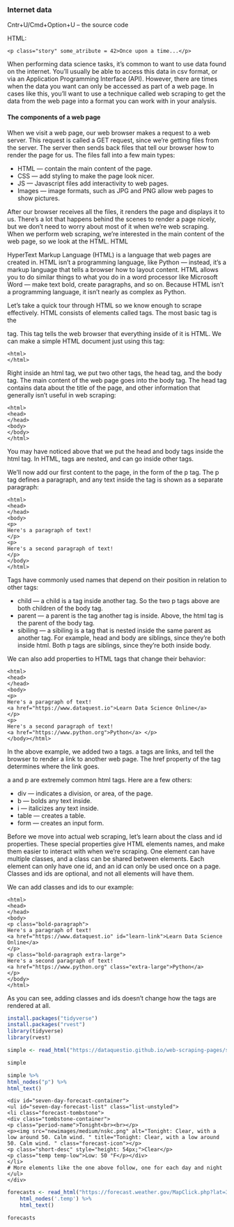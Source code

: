 ### Internet data

Cntr+U/Cmd+Option+U -- the source code

HTML:

```
<p class="story" some_atribute = 42>Once upon a time...</p>
```

When performing data science tasks, it's common to want to use data found on the internet. You'll usually be able to access this data in csv format, or via an Application Programming Interface (API). However, there are times when the data you want can only be accessed as part of a web page. In cases like this, you'll want to use a technique called web scraping to get the data from the web page into a format you can work with in your analysis.

#### The components of a web page

When we visit a web page, our web browser makes a request to a web server. This request is called a GET request, since we're getting files from the server. The server then sends back files that tell our browser how to render the page for us. The files fall into a few main types:

+ HTML — contain the main content of the page.
+ CSS — add styling to make the page look nicer.
+ JS — Javascript files add interactivity to web pages.
+ Images — image formats, such as JPG and PNG allow web pages to show pictures.

After our browser receives all the files, it renders the page and displays it to us. There's a lot that happens behind the scenes to render a page nicely, but we don't need to worry about most of it when we're web scraping. When we perform web scraping, we're interested in the main content of the web page, so we look at the HTML.
HTML

HyperText Markup Language (HTML) is a language that web pages are created in. HTML isn't a programming language, like Python — instead, it's a markup language that tells a browser how to layout content. HTML allows you to do similar things to what you do in a word processor like Microsoft Word — make text bold, create paragraphs, and so on. Because HTML isn't a programming language, it isn't nearly as complex as Python.

Let's take a quick tour through HTML so we know enough to scrape effectively. HTML consists of elements called tags. The most basic tag is the <html> tag. This tag tells the web browser that everything inside of it is HTML. We can make a simple HTML document just using this tag:

```
<html>
</html>
```

Right inside an html tag, we put two other tags, the head tag, and the body tag. The main content of the web page goes into the body tag. The head tag contains data about the title of the page, and other information that generally isn't useful in web scraping:

```
<html>
<head>
</head>
<body>
</body>
</html>
```

You may have noticed above that we put the head and body tags inside the html tag. In HTML, tags are nested, and can go inside other tags.

We'll now add our first content to the page, in the form of the p tag. The p tag defines a paragraph, and any text inside the tag is shown as a separate paragraph:

```
<html>
<head>
</head>
<body>
<p>
Here's a paragraph of text!
</p>
<p>
Here's a second paragraph of text!
</p>
</body>
</html>
```

Tags have commonly used names that depend on their position in relation to other tags:

+ child — a child is a tag inside another tag. So the two p tags above are both children of the body tag.
+ parent — a parent is the tag another tag is inside. Above, the html tag is the parent of the body tag.
+ sibiling — a sibiling is a tag that is nested inside the same parent as another tag. For example, head and body are siblings, since they're both inside html. Both p tags are siblings, since they're both inside body.

We can also add properties to HTML tags that change their behavior:

```
<html>
<head>
</head>
<body>
<p>
Here's a paragraph of text!
<a href="https://www.dataquest.io">Learn Data Science Online</a>
</p>
<p>
Here's a second paragraph of text!
<a href="https://www.python.org">Python</a> </p>
</body></html>
```

In the above example, we added two a tags. a tags are links, and tell the browser to render a link to another web page. The href property of the tag determines where the link goes.

a and p are extremely common html tags. Here are a few others:

+ div — indicates a division, or area, of the page.
+ b — bolds any text inside.
+ i — italicizes any text inside.
+ table — creates a table.
+ form — creates an input form.

Before we move into actual web scraping, let's learn about the class and id properties. These special properties give HTML elements names, and make them easier to interact with when we're scraping. One element can have multiple classes, and a class can be shared between elements. Each element can only have one id, and an id can only be used once on a page. Classes and ids are optional, and not all elements will have them.

We can add classes and ids to our example:

```
<html>
<head>
</head>
<body>
<p class="bold-paragraph">
Here's a paragraph of text!
<a href="https://www.dataquest.io" id="learn-link">Learn Data Science Online</a>
</p>
<p class="bold-paragraph extra-large">
Here's a second paragraph of text!
<a href="https://www.python.org" class="extra-large">Python</a>
</p>
</body>
</html>
```
As you can see, adding classes and ids doesn't change how the tags are rendered at all.


```r
install.packages("tidyverse")
install.packages("rvest")
library(tidyverse)
library(rvest)
```

```r
simple <- read_html("https://dataquestio.github.io/web-scraping-pages/simple.html")

simple

simple %>%
html_nodes("p") %>%
html_text()
```
```
<div id="seven-day-forecast-container">
<ul id="seven-day-forecast-list" class="list-unstyled">
<li class="forecast-tombstone">
<div class="tombstone-container">
<p class="period-name">Tonight<br><br></p>
<p><img src="newimages/medium/nskc.png" alt="Tonight: Clear, with a low around 50. Calm wind. " title="Tonight: Clear, with a low around 50. Calm wind. " class="forecast-icon"></p>
<p class="short-desc" style="height: 54px;">Clear</p>
<p class="temp temp-low">Low: 50 °F</p></div>
</li>
# More elements like the one above follow, one for each day and night
</ul>
</div>
```

```r
forecasts <- read_html("https://forecast.weather.gov/MapClick.php?lat=37.7771&lon=-122.4196#.Xl0j6BNKhTY") %>%
    html_nodes('.temp') %>%
    html_text()

forecasts
```